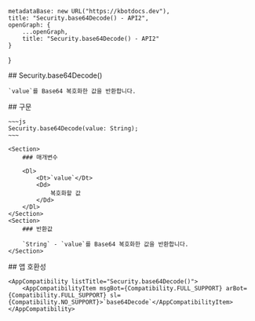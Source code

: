 
    metadataBase: new URL("https://kbotdocs.dev"),
    title: "Security.base64Decode() - API2",
    openGraph: {
        ...openGraph,
        title: "Security.base64Decode() - API2"
    }
}

<Section>
    ## Security.base64Decode()

    `value`를 Base64 복호화한 값을 반환합니다.
</Section>
<Section>
    ## 구문

    ~~~js
    Security.base64Decode(value: String);
    ~~~

    <Section>
        ### 매개변수

        <Dl>
            <Dt>`value`</Dt>
            <Dd>
                복호화할 값
            </Dd>
        </Dl>
    </Section>
    <Section>
        ### 반환값

        `String` - `value`를 Base64 복호화한 값을 반환합니다.
    </Section>
</Section>
<Section>
    ## 앱 호환성

    <AppCompatibility listTitle="Security.base64Decode()">
        <AppCompatibilityItem msgBot={Compatibility.FULL_SUPPORT} arBot={Compatibility.FULL_SUPPORT} sl={Compatibility.NO_SUPPORT}>`base64Decode`</AppCompatibilityItem>
    </AppCompatibility>
</Section>